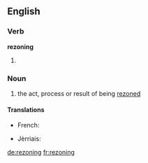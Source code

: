 ==English==

===Verb===
'''rezoning'''

# {{third-person singular of|rezone}}

===Noun===
{{en-noun}}

# the act, process or result of being [[rezone]]d

====Translations====
{{trans-top|the act, process or result of being rezoned}}
* French: {{t|fr|redécoupage|m}}
{{trans-mid}}
* Jèrriais: {{tø|roa-jer|èrzôn'nie|f}}
{{trans-bottom}}

[[de:rezoning]]
[[fr:rezoning]]